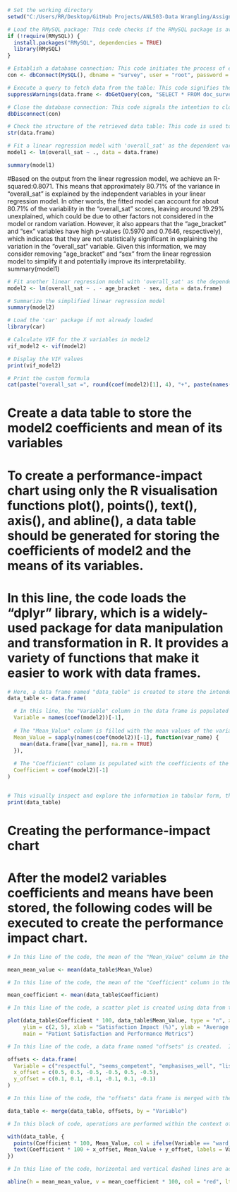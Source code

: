 ```{r}
# Set the working directory 
setwd("C:/Users/RR/Desktop/GitHub Projects/ANL503-Data Wrangling/Assignments, Quizzes & Discussion/Assignments/ECA")

# Load the RMySQL package: This code checks if the RMySQL package is available and, if not, installs and loads it.
if (!require(RMySQL)) {
  install.packages("RMySQL", dependencies = TRUE)
  library(RMySQL)
}

# Establish a database connection: This code initiates the process of establishing a connection to a database.
con <- dbConnect(MySQL(), dbname = "survey", user = "root", password = "WHATSOEVER30")

# Execute a query to fetch data from the table: This code signifies the execution of a database query to retrieve data from a specific table.
suppressWarnings(data.frame <- dbGetQuery(con, "SELECT * FROM doc_survey"))

# Close the database connection: This code signals the intention to close the connection to the database.
dbDisconnect(con)
```

```{r}
# Check the structure of the retrieved data table: This code is used to examine the structure of the data table that has been retrieved.
str(data.frame)
```

################################################################################

```{r}
# Fit a linear regression model with 'overall_sat' as the dependent variable and all other columns as independent variables
model1 <- lm(overall_sat ~ ., data = data.frame)

```

```{r}
summary(model1)
```

#Based on the output from the linear regression model, we achieve an R-squared:0.8071. This means that approximately 80.71% of the variance in "overall_sat" is explained by the independent variables in your linear regression model. In other words, the fitted model can account for about 80.71% of the variability in the "overall_sat" scores, leaving around 19.29% unexplained, which could be due to other factors not considered in the model or random variation. However, it also appears that the "age_bracket" and "sex" variables have high p-values (0.5970 and 0.7646, respectively), which indicates that they are not statistically significant in explaining the variation in the "overall_sat" variable. Given this information, we may consider removing "age_bracket" and "sex" from the linear regression model to simplify it and potentially improve its interpretability.
summary(model1)

```{r}
# Fit another linear regression model with 'overall_sat' as the dependent variable and all other columns as independent variables
model2 <- lm(overall_sat ~ . - age_bracket - sex, data = data.frame)
```

```{r}
# Summarize the simplified linear regression model
summary(model2)
```

```{r}
# Load the 'car' package if not already loaded
library(car)

# Calculate VIF for the X variables in model2
vif_model2 <- vif(model2)

# Display the VIF values
print(vif_model2)
```

```{r}
# Print the custom formula
cat(paste("overall_sat =", round(coef(model2)[1], 4), "+", paste(names(coef(model2))[-1], "*", round(coef(model2)[-1], 4), collapse = " + ")))
```

################################################################################
# Create a data table to store the model2 coefficients and mean of its variables
################################################################################

# To create a performance-impact chart using only the R visualisation functions plot(), points(), text(), axis(), and abline(), a data table should be generated for storing the coefficients of model2 and the means of its variables.
# In this line, the code loads the "dplyr" library, which is a widely-used package for data manipulation and transformation in R. It provides a variety of functions that make it easier to work with data frames.

```{r}
# Here, a data frame named "data_table" is created to store the intended information and display it in a tabular format.
data_table <- data.frame(

  # In this line, the "Variable" column in the data frame is populated with the names of the variables from the "model2" coefficients. The coef(model2) function returns the coefficients of the linear regression model. names(coef(model2))[-1] is used to exclude the first element, which is typically the intercept.
  Variable = names(coef(model2))[-1],
  
  # The "Mean_Value" column is filled with the mean values of the variables. The sapply function is used to apply a function to each variable name (excluding the intercept) in "model2." For each variable, it calculates the mean value using the mean() function. The data.frame[[var_name]] extracts the specific variable from the "doc_survey" data frame, and na.rm = TRUE ensures that any missing values are ignored in the mean calculation.
  Mean_Value = sapply(names(coef(model2))[-1], function(var_name) {
    mean(data.frame[[var_name]], na.rm = TRUE)
  }),
  
  # The "Coefficient" column is populated with the coefficients of the variables from "model2," excluding the intercept. This is achieved using coef(model2)[-1].
  Coefficient = coef(model2)[-1]  
)


# This visually inspect and explore the information in tabular form, this  code prints the "data_table" to the console, displaying the contents of the data frame, which includes the variable names, mean values, and coefficients.
print(data_table)
```


################################################################################
# Creating the performance-impact chart
################################################################################

# After the model2 variables coefficients  and means have been stored, the following codes will be executed to create the performance impact chart.

```{r}
# In this line of the code, the mean of the "Mean_Value" column in the "data_table" is calculated, and the result is stored in the variable "mean_mean_value.

mean_mean_value <- mean(data_table$Mean_Value)
```

```{r}
# In this line of the code, the mean of the "Coefficient" column in the "data_table" is calculated and saved in the variable "mean_coefficient."

mean_coefficient <- mean(data_table$Coefficient)
```

```{r}
# In this line of the code, a scatter plot is created using data from the "data_table." The x-axis represents "Coefficient * 100," and the y-axis represents "Mean_Value." The "type = 'n'" argument specifies an empty plot with no data points initially. The "xlim" and "ylim" arguments set the limits for the x and y axes, while "xlab" and "ylab" label the x and y axes, and "main" provides a title for the plot.

plot(data_table$Coefficient * 100, data_table$Mean_Value, type = "n", xlim = c(-10, 40),
     ylim = c(2, 5), xlab = "Satisfaction Impact (%)", ylab = "Average Performance Rating",
     main = "Patient Satisfaction and Performance Metrics")

# In this line of the code, a data frame named "offsets" is created.  It contains three columns: "Variable," "x_offset," and "y_offset". "Variable" lists category names, "x_offset" stores customized x-coordinate offsets, # and "y_offset" stores customized y-coordinate offsets for each category.

offsets <- data.frame(
  Variable = c("respectful", "seems_competent", "emphasises_well", "listens_well", "explains_and_updates_well", "ward_type"),
  x_offset = c(0.5, 0.5, -0.5, -0.5, 0.5, -0.5), 
  y_offset = c(0.1, 0.1, -0.1, -0.1, 0.1, -0.1) 
)

# In this line of the code, the "offsets" data frame is merged with the "data_table" based on the common column "Variable". This operation effectively adds the "x_offset" and "y_offset" values to the "data_table."

data_table <- merge(data_table, offsets, by = "Variable")

# In this block of code, operations are performed within the context of the "data_table" data frame. The "points" function adds data points to the scatter plot.  The x and y coordinates are determined by "Coefficient * 100" and "Mean_Value," respectively.  The color and shape of the points are set based on the "Variable" column, with red points used for "ward_type" and black points for other categories. The "text" function adds text labels to the data points with customized offsets.

with(data_table, {
  points(Coefficient * 100, Mean_Value, col = ifelse(Variable == "ward_type", "red", "black"), pch = 21, bg = ifelse(Variable == "ward_type", "red", "black"))
  text(Coefficient * 100 + x_offset, Mean_Value + y_offset, labels = Variable)
})

# In this line of the code, horizontal and vertical dashed lines are added to the plot. The horizontal line is drawn at the level of "mean_mean_value" on the y-axis, representing the mean of the "Mean_Value" column. The line is colored red and has a dashed pattern specified by "lty = 2."  The vertical line is drawn at a position calculated from "mean_coefficient" multiplied by 100 on the x-axis. This line is also coloured red and has a dashed pattern.

abline(h = mean_mean_value, v = mean_coefficient * 100, col = "red", lty = 2)

```
